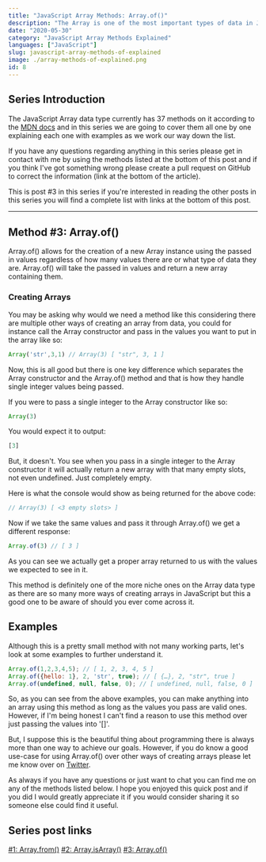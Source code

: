 ```yaml
---
title: "JavaScript Array Methods: Array.of()"
description: "The Array is one of the most important types of data in JavaScript, so in this series we are going to cover all of the Array Methods, in this post it's Array.of()"
date: "2020-05-30"
category: "JavaScript Array Methods Explained"
languages: ["JavaScript"]
slug: javascript-array-methods-of-explained
image: ./array-methods-of-explained.png
id: 8
---
```


## Series Introduction

The JavaScript Array data type currently has 37 methods on it according to the [MDN docs](https://developer.mozilla.org/en-US/docs/Web/JavaScript/Reference/Global_Objects/Array) and in this series we are going to cover them all one by one explaining each one with examples as we work our way down the list. 

If you have any questions regarding anything in this series please get in contact with me by using the methods listed at the bottom of this post and if you think I've got something wrong please create a pull request on GitHub to correct the information (link at the bottom of the article).

This is post #3 in this series if you're interested in reading the other posts in this series you will find a complete list with links at the bottom of this post.

---

## Method #3: Array.of()

Array.of() allows for the creation of a new Array instance using the passed in values regardless of how many values there are or what type of data they are. Array.of() will take the passed in values and return a new array containing them. 

### Creating Arrays

You may be asking why would we need a method like this considering there are multiple other ways of creating an array from data, you could for instance call the Array constructor and pass in the values you want to put in the array like so:

```javascript
Array('str',3,1) // Array(3) [ "str", 3, 1 ]
```

Now, this is all good but there is one key difference which separates the Array constructor and the Array.of() method and that is how they handle single integer values being passed.

If you were to pass a single integer to the Array constructor like so:

```javascript
Array(3)
```

You would expect it to output:

```javascript
[3]
```

But, it doesn't. You see when you pass in a single integer to the Array constructor it will actually return a new array with that many empty slots, not even undefined. Just completely empty. 

Here is what the console would show as being returned for the above code:

```javascript
// Array(3) [ <3 empty slots> ]
```

Now if we take the same values and pass it through Array.of() we get a different response:

```javascript
Array.of(3) // [ 3 ]
```

As you can see we actually get a proper array returned to us with the values we expected to see in it. 

This method is definitely one of the more niche ones on the Array data type as there are so many more ways of creating arrays in JavaScript but this a good one to be aware of should you ever come across it.

## Examples

Although this is a pretty small method with not many working parts, let's look at some examples to further understand it. 

```javascript
Array.of(1,2,3,4,5); // [ 1, 2, 3, 4, 5 ]
Array.of({hello: 1}, 2, 'str', true); // [ {…}, 2, "str", true ]
Array.of(undefined, null, false, 0); // [ undefined, null, false, 0 ]
```

So, as you can see from the above examples, you can make anything into an array using this method as long as the values you pass are valid ones. However, if I'm being honest I can't find a reason to use this method over just passing the values into '[]'. 

But, I suppose this is the beautiful thing about programming there is always more than one way to achieve our goals. However, if you do know a good use-case for using Array.of() over other ways of creating arrays please let me know over on [Twitter](https://twitter.com/MrConerMurphy).

As always if you have any questions or just want to chat you can find me on any of the methods listed below. I hope you enjoyed this quick post and if you did I would greatly appreciate it if you would consider sharing it so someone else could find it useful.

## Series post links

[#1: Array.from()](https://conermurphy.com/javascript-array-methods-from-explained)
[#2: Array.isArray()](https://conermurphy.com/javascript-array-methods-isarray-explained)
[#3: Array.of()](https://conermurphy.com/javascript-array-methods-of-explained)

